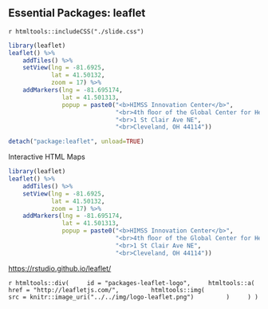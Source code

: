 ## Essential Packages: leaflet {.packages-leaflet}

`r htmltools::includeCSS("./slide.css")`

<div id = "packages-leaflet-left">
```r
library(leaflet)
leaflet() %>% 
    addTiles() %>% 
    setView(lng = -81.6925,
            lat = 41.50132,
            zoom = 17) %>% 
    addMarkers(lng = -81.695174,
               lat = 41.501313,
               popup = paste0("<b>HIMSS Innovation Center</b>",
                              "<br>4th ﬂoor of the Global Center for Health Innovation",
                              "<br>1 St Clair Ave NE",
                              "<br>Cleveland, OH 44114"))
```
```r
detach("package:leaflet", unload=TRUE)
```
</div>

<div id = "packages-leaflet-right">
<p class = "packages-leaflet-em">Interactive HTML Maps</p>

```r
library(leaflet)
leaflet() %>% 
    addTiles() %>% 
    setView(lng = -81.6925,
            lat = 41.50132,
            zoom = 17) %>% 
    addMarkers(lng = -81.695174,
               lat = 41.501313,
               popup = paste0("<b>HIMSS Innovation Center</b>",
                              "<br>4th ﬂoor of the Global Center for Health Innovation",
                              "<br>1 St Clair Ave NE",
                              "<br>Cleveland, OH 44114"))
```

<a href="https://rstudio.github.io/leaflet/">https://rstudio.github.io/leaflet/</a>

`r htmltools::div(
    id = "packages-leaflet-logo",
    htmltools::a(
        href = "http://leafletjs.com/",
        htmltools::img(
            src = knitr::image_uri("../../img/logo-leaflet.png")
        )
    )
)`

</div>
